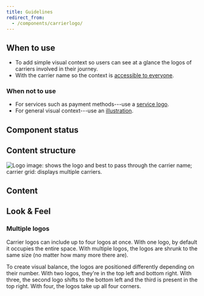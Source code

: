 ```yaml
---
title: Guidelines
redirect_from:
  - /components/carrierlogo/
---
```



<ReactExample exampleId="CarrierLogo-default" />

## When to use

- To add simple visual context so users can see at a glance the logos of carriers involved in their journey.
- With the carrier name so the context is [accessible to everyone](/foundation/accessibility/).

### When not to use

- For services such as payment methods---use a [service logo](/components/visuals/servicelogo/).
- For general visual context---use an [illustration](/components/visuals/illustration/).

## Component status

<ComponentStatus component="CarrierLogo" />

## Content structure

![Logo image: shows the logo and best to pass through the carrier name; carrier grid: displays multiple carriers.](fileId:4QJZqvBvRrLu6t9mwObCkA;nodeId:0%3A183)

## Content

<ShortNonvisualSnippet visual="logo" associated="carrier" />

<ReactExample exampleId="CarrierLogo-accessibility" />

## Look & Feel

### Multiple logos

Carrier logos can include up to four logos at once.
With one logo, by default it occupies the entire space.
With multiple logos, the logos are shrunk to the same size
(no matter how many more there are).

To create visual balance, the logos are positioned differently depending on their number.
With two logos, they're in the top left and bottom right.
With three, the second logo shifts to the bottom left and the third is present in the top right.
With four, the logos take up all four corners.

<ReactExample exampleId="CarrierLogo-multiple" />
